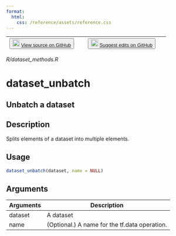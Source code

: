 ```yaml
---
format:
  html:
    css: /reference/assets/reference.css
---
```


| <button class="button"> ![](/reference/assets/GitHub-Mark-32px.png){width="20"} [View source on GitHub](https://github.com/rstudio/tfdatasets//blob/main/R/dataset_methods.R) </button> | <button class="button"> ![](/reference/assets/GitHub-Mark-32px.png){width="20"} [Suggest edits on GitHub](https://github.com/rstudio/tfdatasets//edit/main/R/dataset_methods.R) </button> |
|:------------------------------:|:--------------------------------------:|

*R/dataset_methods.R*

# dataset_unbatch

## Unbatch a dataset

## Description
Splits elements of a dataset into multiple elements. 


## Usage
```r
dataset_unbatch(dataset, name = NULL) 
```

## Arguments
|Arguments|Description|
|---|---|
| dataset | A dataset |
| name | (Optional.) A name for the tf.data operation. |







